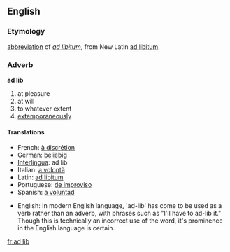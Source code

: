 == English==

===Etymology===
[[abbreviation]] of ''[[ad libitum]]'', from New Latin [[ad libitum]].

===Adverb===
'''ad lib'''
# at pleasure
# at will
# to whatever extent
# [[extemporaneously]]

==== Translations ====
*French: [[à discrétion]] 
*German: [[beliebig]] 
*[[Interlingua]]: ad lib
*Italian: [[a volontà]]
*Latin: [[ad libitum]]
*Portuguese: [[de improviso]] 
*Spanish: [[a voluntad]]

*English: In modern English language, 'ad-lib' has come to be used as a verb rather than an adverb, with phrases such as "I'll have to ad-lib it." Though this is technically an incorrect use of the word, it's prominence in the English language is certain.
[[fr:ad lib]]